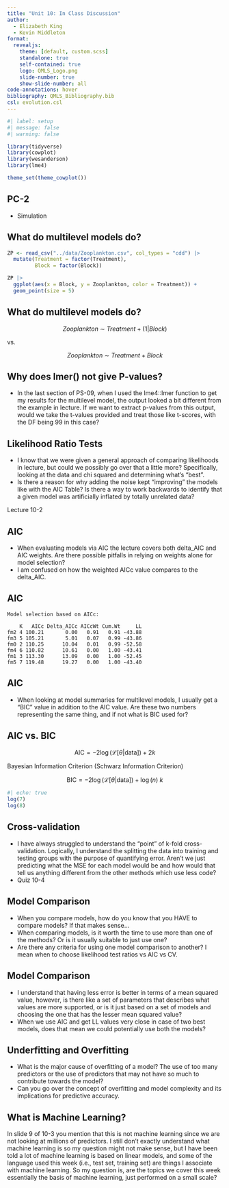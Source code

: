 ```yaml
---
title: "Unit 10: In Class Discussion"
author:
  - Elizabeth King
  - Kevin Middleton
format:
  revealjs:
    theme: [default, custom.scss]
    standalone: true
    self-contained: true
    logo: QMLS_Logo.png
    slide-number: true
    show-slide-number: all
code-annotations: hover
bibliography: QMLS_Bibliography.bib
csl: evolution.csl
---
```


```r
#| label: setup
#| message: false
#| warning: false

library(tidyverse)
library(cowplot)
library(wesanderson)
library(lme4)

theme_set(theme_cowplot())
```

## PC-2

- Simulation


## What do multilevel models do?

```r
ZP <- read_csv("../data/Zooplankton.csv", col_types = "cdd") |>
  mutate(Treatment = factor(Treatment),
         Block = factor(Block))

ZP |>
  ggplot(aes(x = Block, y = Zooplankton, color = Treatment)) +
  geom_point(size = 5)

```

## What do multilevel models do?

$$Zooplankton~\sim~Treatment + (1 | Block)$$

vs.

$$Zooplankton~\sim~Treatment + Block$$


## Why does lmer() not give P-values?

- In the last section of PS-09, when I used the lme4::lmer function to get my results for the multilevel model, the output looked a bit different from the example in lecture. If we want to extract p-values from this output, would we take the t-values provided and treat those like t-scores, with the DF being 99 in this case?


## Likelihood Ratio Tests

- I know that we were given a general approach of comparing likelihoods in lecture, but could we possibly go over that a little more? Specifically, looking at the data and chi squared and determining what's "best". 
- Is there a reason for why adding the noise kept "improving" the models like with the AIC Table?  Is there a way to work backwards to identify that a given model was artificially inflated by totally unrelated data?

Lecture 10-2


## AIC

- When evaluating models via AIC the lecture covers both delta_AIC and AIC weights. Are there possible pitfalls in relying on weights alone for model selection?
- I am confused on how the weighted AICc value compares to the delta_AIC.


## AIC

```
Model selection based on AICc:

    K   AICc Delta_AICc AICcWt Cum.Wt     LL
fm2 4 100.21       0.00   0.91   0.91 -43.88
fm3 5 105.21       5.01   0.07   0.99 -43.86
fm0 2 110.25      10.04   0.01   0.99 -52.58
fm4 6 110.82      10.61   0.00   1.00 -43.41
fm1 3 113.30      13.09   0.00   1.00 -52.45
fm5 7 119.48      19.27   0.00   1.00 -43.40
```


## AIC

- When looking at model summaries for multilevel models, I usually get a "BIC" value in addition to the AIC value. Are these two numbers representing the same thing, and if not what is BIC used for?


## AIC vs. BIC

$$\mbox{AIC} = -2 \log\left(\mathcal{L}[\theta | \mbox{data}]\right) + 2 k$$

Bayesian Information Criterion (Schwarz Information Criterion)

$$\mbox{BIC} = -2 \log\left(\mathcal{L}[\theta | \mbox{data}]\right) + \log(n)~k$$

```r
#| echo: true
log(7)
log(8)
```


## Cross-validation

- I have always struggled to understand the "point" of k-fold cross-validation.  Logically, I understand the splitting the data into training and testing groups with the purpose of quantifying error.  Aren't we just predicting what the MSE for each model would be and how would that tell us anything different from the other methods which use less code?  
- Quiz 10-4


## Model Comparison

- When you compare models, how do you know that you HAVE to compare models? If that makes sense... 
- When comparing models, is it worth the time to use more than one of the methods? Or is it usually suitable to just use one?
- Are there any criteria for using one model comparison to another? I mean when to choose likelihood test ratios vs AIC vs CV.


## Model Comparison

- I understand that having less error is better in terms of a mean squared value, however, is there like a set of parameters that describes what values are more supported, or is it just based on a set of models and choosing the one that has the lesser mean squared value? 
- When we use AIC and get LL values very close in case of two best models, does that mean we could potentially use both the models? 


## Underfitting and Overfitting

- What is the major cause of overfitting of a model?  The use of too many predictors or the use of predictors that may not have so much to contribute towards the model?
- Can you go over the concept of overfitting and model complexity and its implications for predictive accuracy.


## What is Machine Learning?

In slide 9 of 10-3 you mention that this is not machine learning since we are not looking at millions of predictors. I still don't exactly understand what machine learning is so my question might not make sense, but I have been told a lot of machine learning is based on linear models, and some of the language used this week (i.e., test set, training set) are things I associate with machine learning. So my question is, are the topics we cover this week essentially the basis of machine learning, just performed on a small scale?


